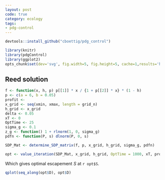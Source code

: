 ```yaml
---
layout: post
code: true
category: ecology
tags: 
- pdg-control
---
```



```r
devtools::install_github("cboettig/pdg_control")
```

```r
library(knitr)
library(pdgControl)
library(ggplot2)
opts_chunk$set(dev='svg', fig.width=5, fig.height=5, cache=1,results='hide')
```


## Reed solution

```r
f <- function(x, h, p) p[[1]] * x / {1 + p[[2]] * x} * (1 - h)
p <- c(a = 6, b = 0.05)
profit <- 
x_grid <- seq(xmin, xmax, length = grid_n)
h_grid <- x_grid
delta <- 0.05
xT <- 0
OptTime <- 25
sigma_g <- 0.1
z_g <- function() 1 + rlnorm(1, 0, sigma_g)
pdfn <- function(P, s) dlnorm(P, 0, s)
```


```r
SDP_Mat <- determine_SDP_matrix(f, p, x_grid, h_grid, sigma_g, pdfn)
```

```r
opt <- value_iteration(SDP_Mat, x_grid, h_grid, OptTime = 1000, xT, profit, delta)
```

Which gives optimal escapement $S$ at `r opt$S`.

```r
qplot(seq_along(opt$D), opt$D)
```


